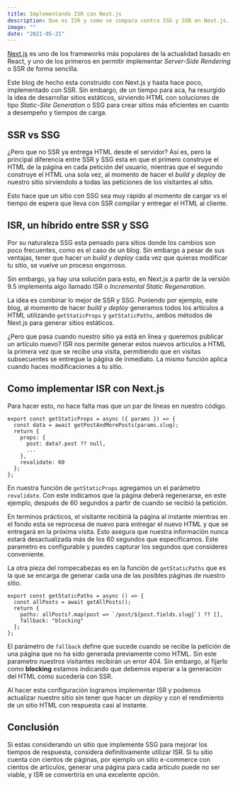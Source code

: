 ```yaml
---
title: Implementando ISR con Next.js
description: Que es ISR y como se compara contra SSG y SSR en Next.js.
image: ""
date: "2021-05-21"
---
```


[Next.js](https://nextjs.org) es uno de los frameworks más populares de la actualidad basado en React, y uno de los primeros en permitir implementar _Server-Side Rendering_ o SSR de forma sencilla.

Este blog de hecho esta construido con Next.js y hasta hace poco, implementado con SSR. Sin embargo, de un tiempo para aca, ha resurgido la idea de desarrollar sitios estáticos, sirviendo HTML con soluciones de tipo _Static-Site Generation_ o SSG para crear sitios más eficientes en cuanto a desempeño y tiempos de carga.

## SSR vs SSG

¿Pero que no SSR ya entrega HTML desde el servidor? Así es, pero la principal diferencia entre SSR y SSG esta en que el primero construye el HTML de la página en cada petición del usuario, mientras que el segundo construye el HTML una sola vez, al momento de hacer el _build y deploy_ de nuestro sitio sirviendolo a todas las peticiones de los visitantes al sitio.

Esto hace que un sitio con SSG sea muy rápido al momento de cargar vs el tiempo de espera que lleva con SSR compilar y entregar el HTML al cliente.

## ISR, un híbrido entre SSR y SSG

Por su naturaleza SSG esta pensado para sitios donde los cambios son poco frecuentes, como es el caso de un blog. Sin embargo a pesar de sus ventajas, tener que hacer un _build y deploy_ cada vez que quieras modificar tu sitio, se vuelve un proceso engorroso.

Sin embargo, ya hay una solución para esto, en Next.js a partir de la versión 9.5 implementa algo llamado ISR o _Incremental Static Regeneration_.

La idea es combinar lo mejor de SSR y SSG. Poniendo por ejemplo, este blog, al momento de hacer _build y deploy_ generamos todos los artículos a HTML utilizando `getStaticProps` y `getStaticPaths`, ambos métodos de Next.js para generar sitios estáticos.

¿Pero que pasa cuando nuestro sitio ya está en línea y queremos publicar un artículo nuevo? ISR nos permite generar estos nuevos articulos a HTML la primera vez que se recibe una visita, permitiendo que en visitas subsecuentes se entregue la página de inmediato. La mismo función aplica cuando haces modificaciones a tu sitio.

## Como implementar ISR con Next.js

Para hacer esto, no hace falta mas que un par de líneas en nuestro código.

```js{8}
export const getStaticProps = async ({ params }) => {
  const data = await getPostAndMorePosts(params.slug);
  return {
    props: {
      post: data?.post ?? null,
      ...
    },
    revalidate: 60
  };
};
```

En nuestra función de `getStaticProps` agregamos un el parámetro `revalidate`. Con este indicamos que la página deberá regenerarse, en este ejemplo, después de 60 segundos a partir de cuando se recibió la petición.

En terminos prácticos, el visitante recibiriá la página al instante mientras en el fondo esta se reprocesa de nuevo para entregar el nuevo HTML y que se entregará en la próxima visita. Esto asegura que nuestra información nunca estará desactualizada más de los 60 segundos que especificamos. Este parametro es configurable y puedes capturar los segundos que consideres conveniente.

La otra pieza del rompecabezas es en la función de `getStaticPaths` que es la que se encarga de generar cada una de las posibles páginas de nuestro sitio.

```js{5}
export const getStaticPaths = async () => {
  const allPosts = await getAllPosts();
  return {
    paths: allPosts?.map(post => `/post/${post.fields.slug}`) ?? [],
    fallback: "blocking"
  };
};
```

El parámetro de `fallback` define que sucede cuando se recibe la petición de una página que no ha sido generada previamente como HTML. Sin este parametro nuestros visitantes recibirán un error 404. Sin embargo, al fijarlo como **blocking** estamos indicando que debemos esperar a la generación del HTML como sucedería con SSR.

Al hacer esta configuración logramos implementar ISR y podemos actualizar nuestro sitio sin tener que hacer un _deploy_ y con el rendimiento de un sitio HTML con respuesta casi al instante.

## Conclusión

Si estas considerando un sitio que implemente SSG para mejorar los tiempos de respuesta, considera definitivamente utilizar ISR. Si tu sitio cuenta con cientos de páginas, por ejemplo un sitio e-commerce con cientos de articulos, generar una página para cada artículo puede no ser viable, y ISR se convertiría en una excelente opción.

